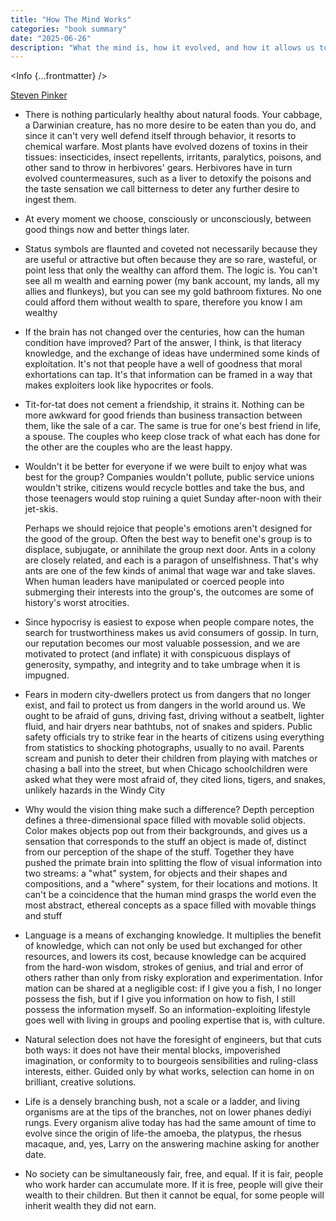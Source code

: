 ```yaml
---
title: "How The Mind Works"
categories: "book summary"
date: "2025-06-26"
description: "What the mind is, how it evolved, and how it allows us to see, think, feel, laugh, interact, enjoy the arts, and ponder the mysteries of life."
---
```




<Info {...frontmatter} />

[Steven Pinker](https://stevenpinker.com/)

- There is nothing particularly healthy about natural foods. Your cabbage, a Darwinian creature, has no more  desire to be eaten than you do, and since it can't very well defend itself through behavior, it resorts to chemical warfare. Most plants have evolved dozens of toxins in their tissues: insecticides, insect repellents, irritants, paralytics, poisons, and other sand to throw in herbivores' gears. Herbivores have in turn evolved countermeasures, such as a liver to detoxify the poisons and the taste sensation we call bitterness to deter any further desire to ingest them.

- At every moment we choose, consciously or unconsciously, between good things now and better things later.

- Status symbols are flaunted and coveted not necessarily because they are useful or attractive but often because they are so rare, wasteful, or point less that only the wealthy can afford them. The logic is. You can't see all m wealth and earning power (my bank account, my lands, all my allies and flunkeys), but you can see my gold bathroom fixtures. No one could afford them without wealth to spare, therefore you know I am wealthy

- If the brain has not changed over the centuries, how can the human condition have improved? Part of the answer, I think, is that literacy knowledge, and the exchange of ideas have undermined some kinds of exploitation. It's not that people have a well of goodness that moral exhortations can tap. It's that information can be framed in a way that makes exploiters look like hypocrites or fools.

- Tit-for-tat does not cement a friendship, it strains it. Nothing can be more awkward for good friends than business transaction between them, like the sale of a car. The same is true for one's best friend in life, a spouse. The couples who keep close track of what each has done for the other are the couples who are the least happy.

- Wouldn't it be better for everyone if we were built to enjoy what was best for the group? Companies wouldn't pollute, public service unions wouldn't strike, citizens would recycle bottles and take the bus, and those teenagers would stop ruining a quiet Sunday after-noon with their jet-skis.

  Perhaps we should rejoice that people's emotions aren't designed for the good of the group. Often the best way to benefit one's group is to displace, subjugate, or annihilate the group next door. Ants in a colony are closely related, and each is a paragon of unselfishness. That's why ants are one of the few kinds of animal that wage war and take slaves. When human leaders have manipulated or coerced people into submerging their interests into the group's, the outcomes are some of history's worst atrocities.

- Since hypocrisy is easiest to expose when people compare notes, the search for trustworthiness makes us avid consumers of gossip. In turn, our reputation becomes our most valuable possession, and we are motivated to protect (and inflate) it with conspicuous displays of generosity, sympathy, and integrity and to take umbrage when it is impugned.

- Fears in modern city-dwellers protect us from dangers that no longer exist, and fail to protect us from dangers in the world around us. We ought to be afraid of guns, driving fast, driving without a seatbelt, lighter fluid, and hair dryers near bathtubs, not of snakes and spiders. Public safety officials try to strike fear in the hearts of citizens using everything from statistics to shocking photographs, usually to no avail. Parents scream and punish to deter their children from playing with matches or chasing a ball into the street, but when Chicago schoolchildren were asked what they were most afraid of, they cited lions, tigers, and snakes, unlikely hazards in the Windy City

- Why would the vision thing make such a difference? Depth perception defines a three-dimensional space filled with movable solid objects. Color makes objects pop out from their backgrounds, and gives us a sensation that corresponds to the stuff an object is made of, distinct from our perception of the shape of the stuff. Together they have pushed the primate brain into splitting the flow of visual information into two streams: a "what" system, for objects and their shapes and compositions, and a "where" system, for their locations and motions. It can't be a coincidence that the human mind grasps the world even the most abstract, ethereal concepts as a space filled with movable things and stuff

- Language is a means of exchanging knowledge. It multiplies the benefit of knowledge, which can not only be used but exchanged for other resources, and lowers its cost, because knowledge can be acquired from the hard-won wisdom, strokes of genius, and trial and error of others rather than only from risky exploration and experimentation. Infor mation can be shared at a negligible cost: if I give you a fish, I no longer possess the fish, but if I give you information on how to fish, I still possess the information myself. So an information-exploiting lifestyle goes well with living in groups and pooling expertise that is, with culture.

- Natural selection does not have the foresight of engineers, but that cuts both ways: it does not have their mental blocks, impoverished imagination, or conformity to to bourgeois sensibilities and ruling-class interests, either. Guided only by what works, selection can home in on brilliant, creative solutions.

- Life is a densely branching bush, not a scale or a ladder, and living organisms are at the tips of the branches, not on lower phanes dediyi rungs. Every organism alive today has had the same amount of time to evolve since the origin of life-the amoeba, the platypus, the rhesus macaque, and, yes, Larry on the answering machine asking for another date.

- No society can be simultaneously fair, free, and equal. If it is fair, people who work harder can accumulate more. If it is free, people will give their wealth to their children. But then it cannot be equal, for some people will inherit wealth they did not earn.
